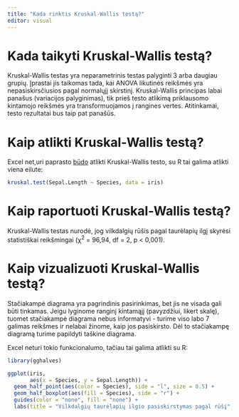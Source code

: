 ```yaml
---
title: "Kada rinktis Kruskal-Wallis testą?"
editor: visual
---
```


# Kada taikyti Kruskal-Wallis testą?

Kruskal-Wallis testas yra neparametrinis testas palyginti 3 arba daugiau grupių. Įprastai jis taikomas tada, kai ANOVA likutinės reikšmės yra nepasiskirsčiusios pagal normalųjį skirstinį. Kruskal-Wallis principas labai panašus (variacijos palyginimas), tik prieš testo atlikimą priklausomo kintamojo reikšmės yra transformuojamos į rangines vertes. Atitinkamai, testo rezultatai bus taip pat panašūs.

# Kaip atlikti Kruskal-Wallis testą?

Excel net,uri paprasto [būdo](https://www.statology.org/kruskal-wallis-test-excel/) atlikti Kruskal-Wallis testo, su R tai galima atlikti viena eilute:

```r

kruskal.test(Sepal.Length ~ Species, data = iris)

```

# Kaip raportuoti Kruskal-Wallis testą?

::: {.callout-note icon="false"}
Kruskal-Wallis testas nurodė, jog vilkdalgių rūšis pagal taurėlapių ilgį skyrėsi statistiškai reikšmingai (χ^2^ = 96,94, df = 2, p \< 0,001).
:::

# Kaip vizualizuoti Kruskal-Wallis testą?

Stačiakampė diagrama yra pagrindinis pasirinkimas, bet jis ne visada gali būti tinkamas. Jeigu lyginome ranginį kintamąjį (pavyzdžiui, likert skalę), tuomet stačiakampė diagrama nebus informatyvi - turime viso labo 7 galimas reikšmes ir nelabai žinome, kaip jos pasiskirsto. Dėl to stačiakampę diagramą turime papildyti taškine diagrama.

Excel neturi tokio funkcionalumo, tačiau tai galima atlikti su R:

```r

library(gghalves)

ggplot(iris,
       aes(x = Species, y = Sepal.Length)) +
  geom_half_point(aes(color = Species), side = "l", size = 0.5) +
  geom_half_boxplot(aes(fill = Species), side = "r") +
  guides(color = "none", fill = "none") + 
  labs(title = "Vilkdalgių taurėlapių ilgio pasiskirstymas pagal rūšį", subtitle = "Kairėje yra individualūs matavimai, dešinėje - stačiakampė diagrama.")

```
